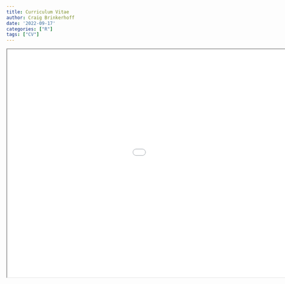 ```yaml
---
title: Curriculum Vitae
author: Craig Brinkerhoff
date: '2022-09-17'
categories: ["R"]
tags: ["CV"]
---
```

<center>
<iframe src="CV_Brinkerhoff.pdf" width="250%" height="600px"></iframe>
</center>